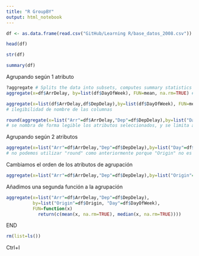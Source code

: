 ---
title: "R GroupBY"
output: html_notebook
---

```{r}
df <- as.data.frame(read.csv("GitHub/Learning R/base_datos_2008.csv"))

head(df)
```
```{r}
str(df)
```

```{r}
summary(df)
```

Agrupando según 1 atributo
```{r}
?aggregate # Splits the data into subsets, computes summary statistics for each, and returns the result in a convenient form.
aggregate(x=df$ArrDelay, by=list(df$DayOfWeek), FUN=mean, na.rm=TRUE) # by necesita una lista !!!
```

```{r}
aggregate(x=list(df$ArrDelay,df$DepDelay),by=list(df$DayOfWeek), FUN=mean, na.rm=TRUE)
# ilegibilidad de nombre de las columnas
```

```{r}
round(aggregate(x=list("Arr"=df$ArrDelay,"Dep"=df$DepDelay),by=list("Day"=df$DayOfWeek), FUN=mean, na.rm=TRUE),2)
# se nombra de forma legible los atributos seleccionados, y se limita a 2 decimales
```

Agrupando según 2 atributos
```{r}
aggregate(x=list("Arr"=df$ArrDelay,"Dep"=df$DepDelay),by=list("Day"=df$DayOfWeek, "Origin"=df$Origin), FUN=mean, na.rm=TRUE)
# no podemos utilizar "round" como anteriormente porque "Origin" no es una variable numérica
```

Cambiamos el orden de los atributos de agrupación
```{r}
aggregate(x=list("Arr"=df$ArrDelay,"Dep"=df$DepDelay),by=list("Origin"=df$Origin, "Day"=df$DayOfWeek), FUN=mean, na.rm=TRUE)

```

Añadimos una segunda función a la agrupación
```{r}
aggregate(x=list("Arr"=df$ArrDelay,"Dep"=df$DepDelay),
          by=list("Origin"=df$Origin, "Day"=df$DayOfWeek), 
          FUN=function(x) 
            return(c(mean(x, na.rm=TRUE), median(x, na.rm=TRUE))))
```


END
```{r}
rm(list=ls())
```

Ctrl+l